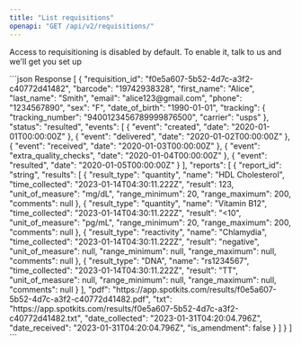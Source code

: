 ```yaml
---
title: "List requisitions"
openapi: "GET /api/v2/requisitions/"
---
```


<Tip>Access to requisitioning is disabled by default. To enable it, talk to us and we'll get you set up</Tip>

<ResponseExample>
  ```json Response
  [
    {
      "requisition_id": "f0e5a607-5b52-4d7c-a3f2-c40772d41482",
      "barcode": "19742938328",
      "first_name": "Alice",
      "last_name": "Smith",
      "email": "alice123@gmail.com",
      "phone": "1234567890",
      "sex": "F",
      "date_of_birth": "1990-01-01",
      "tracking": {
        "tracking_number": "9400123456789999876500",
        "carrier": "usps"
      },
      "status": "resulted",
      "events": [
        {
          "event": "created",
          "date": "2020-01-01T00:00:00Z"
        },
        {
          "event": "delivered",
          "date": "2020-01-02T00:00:00Z"
        },
        {
          "event": "received",
          "date": "2020-01-03T00:00:00Z"
        },
        {
          "event": "extra_quality_checks",
          "date": "2020-01-04T00:00:00Z"
        },
        {
          "event": "resulted",
          "date": "2020-01-05T00:00:00Z"
        }
      ],
      "reports": [
        {
          "report_id": "string",
          "results": [
            {
              "result_type": "quantity",
              "name": "HDL Cholesterol",
              "time_collected": "2023-01-14T04:30:11.222Z",
              "result": 123,
              "unit_of_measure": "mg/dL",
              "range_minimum": 20,
              "range_maximum": 200,
              "comments": null
            },
            {
              "result_type": "quantity",
              "name": "Vitamin B12",
              "time_collected": "2023-01-14T04:30:11.222Z",
              "result": "<10",
              "unit_of_measure": "pg/mL",
              "range_minimum": 20,
              "range_maximum": 200,
              "comments": null
            },
            {
              "result_type": "reactivity",
              "name": "Chlamydia",
              "time_collected": "2023-01-14T04:30:11.222Z",
              "result": "negative",
              "unit_of_measure": null,
              "range_minimum": null,
              "range_maximum": null,
              "comments": null
            },
            {
              "result_type": "DNA",
              "name": "rs1234567",
              "time_collected": "2023-01-14T04:30:11.222Z",
              "result": "TT",
              "unit_of_measure": null,
              "range_minimum": null,
              "range_maximum": null,
              "comments": null
            }
          ],
          "pdf": "https://app.spotkits.com/results/f0e5a607-5b52-4d7c-a3f2-c40772d41482.pdf",
          "txt": "https://app.spotkits.com/results/f0e5a607-5b52-4d7c-a3f2-c40772d41482.txt",
          "date_collected": "2023-01-31T04:20:04.796Z",
          "date_received": "2023-01-31T04:20:04.796Z",
          "is_amendment": false
        }
      ]
    }
  ]
  ```
</ResponseExample>